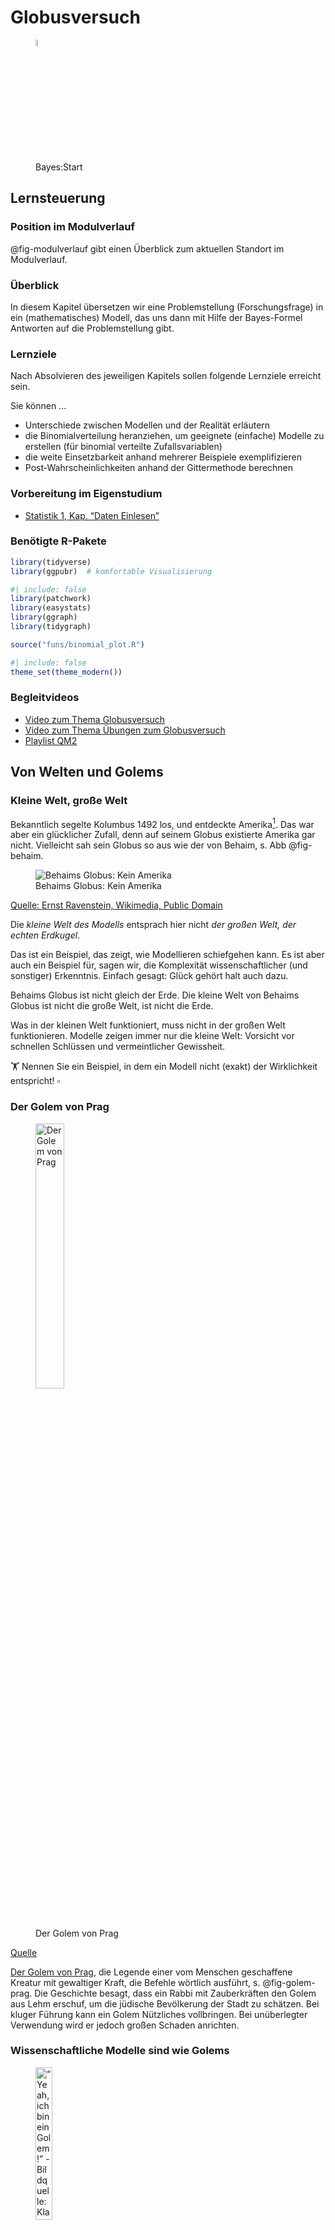 # Globusversuch





![Bayes:Start](img/Golem_hex.png){width=5%}




## Lernsteuerung

### Position im Modulverlauf

@fig-modulverlauf gibt einen Überblick zum aktuellen Standort im Modulverlauf.




### Überblick

In diesem Kapitel übersetzen wir eine Problemstellung (Forschungsfrage) in ein (mathematisches) Modell, das uns dann mit Hilfe der Bayes-Formel Antworten auf die Problemstellung gibt.


### Lernziele

Nach Absolvieren des jeweiligen Kapitels sollen folgende Lernziele erreicht sein.

Sie können ...


- Unterschiede zwischen Modellen und der Realität erläutern
- die Binomialverteilung heranziehen, um geeignete (einfache) Modelle zu erstellen (für binomial verteilte Zufallsvariablen)
- die weite Einsetzbarkeit anhand mehrerer Beispiele exemplifizieren
- Post-Wahrscheinlichkeiten anhand der Gittermethode berechnen


### Vorbereitung im Eigenstudium

- [Statistik 1, Kap. "Daten Einlesen"](https://statistik1.netlify.app/020-r)


### Benötigte R-Pakete


```r
library(tidyverse)
library(ggpubr)  # komfortable Visualisierung
```


```r
#| include: false
library(patchwork)
library(easystats)
library(ggraph)
library(tidygraph)

source("funs/binomial_plot.R")
```


```r
#| include: false
theme_set(theme_modern())
```


### Begleitvideos

- [Video zum Thema Globusversuch](https://youtu.be/fGlt9Ld4xzk)
- [Video zum Thema Übungen zum Globusversuch](https://youtu.be/YJEZiQvCBgs)
- [Playlist QM2](https://www.youtube.com/watch?v=QNMVi6IqQ90&list=PLRR4REmBgpIGgz2Oe2Z9FcoLYBDnaWatN)


## Von Welten und Golems

### Kleine Welt, große Welt

Bekanntlich segelte Kolumbus 1492 los, und entdeckte Amerika^[wenn auch nicht als Erster]. Das war aber ein glücklicher Zufall, denn auf seinem Globus existierte Amerika gar nicht. Vielleicht sah sein Globus so aus wie der von Behaim, s. Abb @fig-behaim.

![Behaims Globus: Kein Amerika](img/Behaim.jpg){#fig-behaim}

[Quelle: Ernst Ravenstein, Wikimedia, Public Domain](https://commons.wikimedia.org/wiki/File:RavensteinBehaim.jpg)

Die *kleine Welt des Modells* entsprach hier nicht *der großen Welt, der echten Erdkugel*.

Das ist ein Beispiel, das zeigt, wie Modellieren schiefgehen kann. Es ist aber auch ein Beispiel für, sagen wir, die Komplexität wissenschaftlicher (und sonstiger) Erkenntnis. Einfach gesagt: Glück gehört halt auch dazu.


::: callout-note
Behaims Globus ist nicht gleich der Erde. Die kleine Welt von Behaims Globus ist nicht die große Welt, ist nicht die Erde.
:::

Was in der kleinen Welt funktioniert, muss nicht in der großen Welt funktionieren. Modelle zeigen immer nur die kleine Welt: Vorsicht vor schnellen Schlüssen und vermeintlicher Gewissheit.


:::{exr-modellno}
🏋 Nennen Sie ein Beispiel, in dem ein Modell nicht (exakt) der Wirklichkeit entspricht! $\square$
:::







### Der Golem von Prag

![Der Golem von Prag](img/170px-Golem_and_Loew.jpg){#fig-golem-prag width="33%"}

[Quelle](https://de.wikipedia.org/wiki/Golem)

[Der Golem von Prag](http://www.prague.net/golem), die Legende einer vom Menschen geschaffene Kreatur mit gewaltiger Kraft, die Befehle wörtlich ausführt, s. @fig-golem-prag.
Die Geschichte besagt, dass ein Rabbi mit Zauberkräften den Golem aus Lehm erschuf, um die jüdische Bevölkerung der Stadt zu schätzen.
Bei kluger Führung kann ein Golem Nützliches vollbringen.
Bei unüberlegter Verwendung wird er jedoch großen Schaden anrichten.

### Wissenschaftliche Modelle sind wie Golems



!["Yeah, ich bin ein Golem!" - Bildquelle: Klara Schaumann](img/Golem_hex.png){width=25%}

:::: {.columns}

::: {.column width="50%"}
**Golem**

Eigenschaften des *Golems*:

-   Besteht aus Lehm
-   Belebt durch "Wahrheit"
-   Mächtig
-   dumm
-   Führt Befehle wörtlich aus
-   Missbrauch leicht möglich
-   Märchen
:::

::: {.column width="50%"}
**Modell**

Eigenschaften eines *Modells*:


-   Besteht aus ~~Lehm~~Silikon
-   Belebt durch Wahrheit (?)
-   Manchmal mächtig
-   simpler als die Realität
-   Führt Befehle wörtlich aus
-   Missbrauch leicht möglich
-   Nicht einmal falsch
:::

::::





::: callout-note
Wir bauen Golems.
:::

@fig-xy stellt ein Sinnbild von Modellen dar.


Vergleichen wir die kleine Welt unserer Modellen (@tbl-klein-gross), wie z.B. Behaims Globus, mit der Großen Welt, die Kolumbus und wir befahren.




| Kleine Welt                                                | Große Welt                                 |
|-----------------------------------------|-------------------------------|
| Die Welt, wie sie der Golem sieht                          | Die Welt, wie sie in Wirklichkeit ist      |
| ist das Modell, aber nicht (zwangsläufig) die Wirklichkeit | entspricht nicht (zwangsläufig) dem Modell |
| Verwenden wir beim Modellieren                             | Ist das, was wir modellieren               |

: Kleine Welt vs. große Welt {#tbl-klein-gross}






<!-- ![So denkt unser Bayes-Golem](img/bayesupdate2.png){#fig-bayes1} -->



::: exm-bayes-lernen
### Die Bayes-Formel und Lernen
🏋 Bayes-Inferenz ähnelt dem Lernen von Menschen. Geben Sie ein Beispiel von Lernen bei Menschen, das oben dargestelltem Prozess ähnelt!$\square$
:::

## Ein erster Versuch: Wir werfen den Globus





### Welcher Anteil der Erdoberfläche ist mit Wasser bedeckt?


:::{#exm-fofra1}
### Wasseranteil auf der Erdoberfläche
Unsere Forschungsfrage lautet, mit welchem Anteil die Erde wohl mit Wasser bedeckt ist (@fig-erde)? Um möglichst wenig schreiben zu müssen, schreiben wir für "angenommener Wasseranteil auf der Erdoberfläche" kurz $p$ (wie proportion, Anteil). $\square$
:::

![Die Erde. Schön! Und mit viel Wasser, ca. 70% der Erdoberfläche sind mit Wasser bedeckt.](img/earth.png){#fig-erde width="10%" fig-align="center"}

[Quelle](https://pngimg.com/image/25340) CC 4.0 BY-NC

Analog können wir uns vorstellen, 11 Wissenschaftlis haben jeweils eine andere Hypothese zum Wasseranteil, $\pi$, der Erde. Die erste Person hat die Hypothese $\pi_1 = 0$, die zweite Person geht von $\pi_2 = 0.1$ aus ... die 11. Person von $\pi_{11} = 1$.
 
Um die Forschungsfage zu beantworten, werfen Sie einen Globus-Ball in die Luft und fangen in wieder auf. 
Sie notieren dann, ob die Stelle unter Ihrem Zeigefinger Wasser zeigt (W) oder Land (L). Den Versuch wiederholen Sie, bis Sie den Globusball insgesamt 9 Mal geworfen haben.^[Warum gerade 9 Mal? Tja, dann hat das Handy geklingelt... Auch in wissenschaftlichen Versuchen ist (leider?) nicht immer alles genau geregelt.]

So sah *mein*^[*Ihr* Ergebnis kann anders aussehen, schließlich ist es ja Zufall.] Ergebnis aus:

$$W \quad L \quad W \quad W \quad W \quad L \quad W \quad L \quad W$$


Also $W=6$ und $L=3$.

:::{#exr-globe1}
🏋️️ Besorgen Sie sich einen Globus (zur Not eine Münze) und stellen Sie den Versuch nach!$\square$
:::

### Wie entstanden die Daten?

Der physikalische Prozess, der zur Entstehung der Daten führt, nennt man den  *datengenierenden Prozess*.

In diesem Fall kann man ihn so beschreiben:

1.  Der wahre Anteil von Wasser, $W$, der Erdoberfläche ist $\pi$ (und $1-\pi$ ist der Anteil Land, $L$).
2.  Ein Wurf des Globusballs hat die Wahrscheinlichkeit $\pi$, eine $W$-Beobachtung zu erzeugen.
3.  Die Würfe des Globusballs sind unabhängig voneinander.
4.  Wir haben kein Vorwissen über $\pi$; jeder Wert ist uns gleich wahrscheinlich.


:::{#exr-annahmen1}
🏋 Welche Annahmen würden Sie ändern? 
Welche könnte man wegnehmen? Welche hinzufügen? 
Was wären die Konsequenzen?$\square$
:::






### Ein paar Fachbegriffe


:::{#def-priori}
### Priori-Verteilung
Für jede Hypothese haben wir ein Vorab-Wissen, das die jeweilige Plausibilität der Hypothese angibt: *Priori-Verteilung*.$\square$
:::

:::{#def-L}
### Likelihood
Für jede Hypothese (d.h. jeden *Parameterwert* $\pi$) möchten wir wissen, wie wahrscheinlich die Daten sind (unter der Annahme, dass die Hypothese richtig ist). Kurz: Wir suchen die *Likelihood*. 
Anders gesagt: Die Likelihood sagt uns, wie gut die Daten zu einer bestimmten Hypothese passen.$\square$
:::

:::{#def-post1}
### Posteriori-Verteilung
Dann gewichten wir den Likelihood mit dem Vorabwissen, so dass wir die *Posteriori-Verteilung*^[ Anstatt von *Priori* liest man auch *Prior*; anstatt *Posteriori* auch *Posterior*] bekommen.$\square$
:::


### Bayes-Updates


Der Golem denkt eigentlich ganz vernünftig:
Zuerst hat er ein Vorwissen zum Wasseranteil, die dazugehörige Wahrscheinlichkeitsverteilung nennt man *Priori-Verteilung*.
In unserem Beispiel ist das Vorwissen recht bescheiden: Jeder Wasseranteil ist ihm gleich plausibel.
Als nächstes beschaut sich der Golem die Daten und überlegt,
wie wahrscheinlich die Daten sind, wenn man von einer bestimmten Hypothese ausgeht, z.B. dass der Wasseranteil 10% beträgt.
Die zugehörige Wahrscheinlichkeit der Daten unter Annahme einer Hypothese nennt man die^[oder den?] *Likelihood.*
Als letztes bildet sich der Golem eine abschließende Meinung zur Wahrscheinlichkeit jeder Hypothese. Diese Wahrscheinlichkeitsverteilung nennt man *Posteriori-Verteilung*.
Sie berechnet als Gewichtung des Vorwissen mit den neuen Daten.
Anders gesagt: Das Vorwissen wird anhand der Erkenntnisse (der Daten) aktualisiert oder "geupdatet", s. @fig-bayes-update.


<!-- ![Updating mit Bayes](img/bayesupdate.png){#fig-bayes-update} -->


```mermaid
%%| fig-cap: Updating mit Bayes
%%| label: fig-bayes-update
graph LR
A[Priori-Vert.]-->B[Likelihood]-->C[Post-Vert.]-->A
```



:::{#exr-l1}
### Wie gut passen die Daten zur Hypothese, dass die Erde komplett trocken ist?

Wir haben in unseren Versuch $W=6$ und $L=3$ erzielt. Diese Daten passen *überhaupt nicht* zur Hypothese, dass die Erdoberfläche komplett trocken ist.
Die *Likelihood*, $L$ für $\pi=0$ ist also Null.
Analog ist die Likelihood für $\pi=1$ auch Null.$\square$
:::



### Wie wahrscheinlich ist ein Wasseranteil von 90%?

Wie wahrscheinlich ist es, einen bestimmten Wasseranteil, z.B. 6 Treffer (bei 9 Würfen) zu erhalten, wenn man eine bestimmte Hypothese (einen bestimmten Wasseranteil, z.B. 90%) annimmt?
Diese Wahrscheinlichkeit nennt man die *Likelihood*, $L$ oder  $L$.

<!-- Geht man von einer Binomialverteilng aus, ist die Likelihood einfach zu berechnen. -->

Wenn wir eine Binomialverteilung annehmen, dann gehen wir davon aus,  dass die Daten unabhängig voneinander entstehen und sich der Parameterwert nicht zwischenzeitlich ändert^[Die sog. "iid-Annahme", *i*ndependently and *i*dentically distributed: Jeder Wurf der Globusballes ist eine Realisation der gleichen Zufallsvariablen. Jeder Wurf ist unabhängig von allen anderen: Das Ergebnis eines Wurfes hat keinen (stochastischen) Einfluss auf ein Ergebnis anderer Würfe. Die Wahrscheinlichkeitsverteilung ist bei jedem Wurf identisch.].
Der Wasseranteil der Erde bleibt während des Versuchs gleich (durchaus plausibel).

Lassen Sie uns im Folgenden die Wahrscheinlichkeit ($Pr$), $W$ mal Wasser und $L$ mal Land zu beobachten, wenn die Wahrscheinlichkeit für Wasser $\pi$ beträgt, so bezeichnen: $(Pr(W,L | \pi))$.
Diese Wahrscheinlichkeit, $(Pr(W,L | \pi))$, kann man mit der *Binomialverteilung* berechnen.

Möchte man die Wahrscheinlichkeit ansprechen für das Ereignis "5 mal Wasser und 2 mal Land, wenn wir von einem Wasseranteil von 70% ausgehen", so würden wir kurz schreiben: $Pr(W=5, L=2 | \pi=.7)$.
Oder noch kürzer:  $Pr(W=5 | \pi=.7)$, denn bei 7 Würfen, von denen 5 $W$ gezeigt haben, ist die Anzahl von $L$ festgelegt. 

Die Binomialverteilung zeigt die Verteilung der Häufigkeit (Wahrscheinlichkeit) der Ereignisse (z.B. 2 Mal Kopf) beim wiederholten Münzwurf (und allen vergleichbaren Zufallsexperimenten): "Münzwurfverteilung", s. Kap. @sec-bin-distrib.


### Binomialverteilung mit R


Praktischerweise ist die Binomialverteilung in R eingebaut, wie wir gleich sehen werden.

Was ist der Anteil der gültigen Pfade in einem Baumdiagramm (Wahrscheinlichkeit), um 2 mal $W$ bei $N=W+L=3$ Würfen zu bekommen, wenn wir von $\pi=1/2$ ausgehen?^[Allgemeiner spricht man auch von 2 Treffern bei 3 Würfen (d.h. 1 "Nicht-Treffer", den wir als "Niete" bezeichnen). Treffer werden oft mit `1`  und Nieten mit `0` bezeichnet].


```r
dbinom(x = 2, size = 3, prob = 1/2)
```


Von den 8 Endkonten bzw. Pfaden sind 3 günstig. 
Demnach ist die Wahrscheinlichkeit des gesuchten Ereignis (2 Treffer bei 3 Würfen, binomialverteilt) gleich 3 von 8 (alle Pfade sind gleich wahrscheinlich);
3/8 sind 0.375.






```mermaid
%%| echo: false
%%| label: fig-binom1a
%%| fig-cap: Wir werfen den Globus (oder eine Münze) 3 Mal
flowchart TD
  A[A - Start] -. 1/2 .-> B[B - 0]
  A -. 1/2 .-> C[C - 1]
  B -. 1/2 .-> D[D - 0]
  B -. 1/2 .-> E[E - 1]
  C -. 1/2 .-> F[F - 0]
  C -. 1/2 .-> G[G - 1]
  D -. 1/2 .-> H[H - 0]
  D -. 1/2 .-> J[I - 1]
  E -. 1/2 .-> K[K - 0]
  E -. 1/2 .-> L[L - 1]
  F -. 1/2 .-> M[M - 0]
  F -. 1/2 .-> N[N - 1]
  G -. 1/2 .-> O[O - 0]
  G -. 1/2 .-> P[P - 1]
```


Abb. @fig-binom1a stellt einen einfachen Baum für 3 Globuswürfe mit je zwei möglichen Ereignissen (W vs. L) dar.
In der ersten (obersten) Zeile (Knoten A; "Start") ist Ausgangspunkt dargestellt: Der Globus ruht wurfbereit in unserer Hand.
Jetzt Achtung: Sie werfen den Globusball hoch.
Die Pfeile zeigen zu den (zwei) mögliche Ergebnissen.
Die zweite Zeile (Knoten B und C) stellt die beiden Ergebnisse des Wurfes dar. 
Die Ergebnisse sind hier mit `0` und `1` bezeichnet (das eine eine einfache und weiteinsetzbare Notation).
Die dritte Zeile (Knoten D bis G) stellt die Ergebnisse des des zweiten Wurfes dar.
Die vierte Zeile (Knoten H bis P)  stellt die Ergebnisse des des dritten Wurfes dar.


Für mehr Würfe würde das Diagramm irgendwann unübersichtlich werden.



Was ist der Anteil der gültigen Pfade in einem Baumdiagramm (Wahrscheinlichkeit), um 6 mal $W$ bei $N=W+L=9$ Würfen zu bekommen, wenn wir von $p=1/2$ ausgehen?

```r
dbinom(x = 6, size = 9, prob = 1/2)
```




@fig-bin-klein zeigt die Binomialverteilung $X \sim Bin(9, 1/2)$.


```r
#| echo: false
#| label: fig-bin-klein
#| fig-cap: "Ein Beispiel für eine Binomialverteilung mit Parametern N=9 und p=1/2."

binomial_plot(n = 9, p = 1/2)
```



Abb @fig-binom2 ist ein vergeblicher Versuch, so einen großen Baum ($n=9$) darzustellen.

:::callout-note
Visualisierungen wie Baumdiagramme sind eine praktische Hilfe zum Verständnis,
kommen aber bei größeren Daten schnell an ihre Grenze.
:::


```r
#| echo: false
#| label: fig-binom2
#| fig-cap: Wir werfen den Globus (oder eine Münze) 9 Mal, es resultieren 512 Endknoten. Nicht gerade übersichtlich.
my_tree <- tidygraph::create_tree(1023, 2, mode = "out")

my_tree %>%
  mutate(lab = 1:1023) %>% 
  ggraph(circular = TRUE) +
  geom_edge_link() +
  geom_node_label(mapping = aes(label = lab), size = 1) +
  coord_flip() +
  scale_y_reverse() +
  theme_void()

```


Jetzt folgen einige Beispiele.


::: {#exm-globus2}

## Globus mit 9 Treffern bei 9 Würfen

Was ist die Wahrscheinlichkeit für $W=9$ bei $N=9$ und $p=1/2$?

```r
dbinom(x = 9, size = 9, prob = 1/2)
```

Das ist 1 günstiger Pfad von 512 Pfaden.

:::



`dbinom` gibt uns die Wahrscheinlichkeit von `x` Treffern, bei `size` Versuchen zurück, wobei eine Binomialverteilung angenommen wird mit Trefferwahrscheinlichkeit `prob`.



### Unser Modell ist geboren

Wir fassen das Globusmodell so zusammen, s. @eq-globus1.

$$W \sim \text{Bin}(N,\pi)$${#eq-globus1}

Lies: "W ist *bin*omial verteilt mit den Parametern $N$ und $\pi$". $N$ gibt die Anzahl der Globuswürfe an: $N=W+L$.

Unser Vorab-Wissen zu $p$ sei, dass uns alle Werte gleich plausibel erscheinen ("uniform"):

$$\pi \sim \text{Unif}(0,1).$$

Lies: "$\pi$ ist gleich (uniform) verteilt mit der Untergrenze 0 und der Obergrenze 1".

Man könnte auch sagen: Wir haben praktisch kein Vorwissen, wir sind erstmal (aprior) indifferent,
jeder Parameterwert erscheint uns erstmal gleich wahrscheinlich.









```r
#| echo: false
#| fig-cap: Gleichverteilung mit Parametern min=0 und max=1
#| label: fig-unif
#| eval: false


uniform_Plot <- function(a, b){
  xvals <- data.frame(x = c(a, b)) #Range for x-values
  
  ggplot(data.frame(x = xvals), 
         aes(x = x)) + xlim(c(a, b)) + ylim(0, 1/(b - a)) +
    stat_function(fun = dunif, args = list(min = a, max = b), 
                  geom = "area", 
                  fill = "green", alpha = 0.35) + 
    stat_function(fun = dunif, args = list(min = a, max = b)) +
    labs(x = "X", y = "Dichte")  +
    geom_vline(xintercept = a, linetype = "dashed", colour = "red") +
    geom_vline(xintercept = b, linetype = "dashed", colour = "red") 
  
}
uniform_Plot(0, 1)
```



## Das Globus-Modell als Bayes' Theorem

### Von gemeinsamer zur bedingen Wahrscheinlichkeit

Erinnerung wir uns (@exm-kalt-regen): Die Wahrscheinlichkeit für *Regen* und *kalt* ist gleich der Wahrscheinlichkeit von *Regen*, *gegeben kalt* mal der Wahrscheinlichkeit von *kalt*; das ist die Kettenregel (@def-kettenregel).

Entsprechend gilt: 

Die gemeinsame Wahrscheinlichkeit für die beiden Ereignisse $W$ (z.B. 6 Mal Wasser zu erhalten bei 9 Versuchen) und $A$ (z.B. dass der Wasseranteil der Erdoberfläche 70% beträgt) lässt sich ebenso mit der Kettenregel der Wahrscheinlichkeitsrechnung bestimmen:


<!-- Die Wahrscheinlichkeit von einer bestimmten Zahl an $W$ mit einer bestimmten Wasser-Wahrscheinlichkeit $p$ ist das Produkt von $Pr(W|p)$ und der Wahrscheinlichkeit $Pr(p)$: -->

$$Pr(W,A) = Pr(W|A) \cdot Pr(A)$$

Laut der Kettenregel ist "Drehen" erlaubt:

$$Pr(A,W) = Pr(A|W) \cdot Pr(W)$$



Wir setzen die letzten beiden Gleichungen gleich:

$$Pr(W|p) \cdot Pr(A) = Pr(A|W) \cdot (W)$$

Und dann lösen wir auf nach der Posteriori-Wahrscheinlichkeit^[kürzen wir mit Post-Wahrscheinlichkeit or $Pr(Post)$ ab], $Pr(A|W)$,
voilà! 
Wir haben Bayes' Theorem genutzt, um die gesuchte Größe, $Pr(A|W)$, zu bestimmen, s. @eq-globusbayes.

$$Pr(A|W) = \frac{Pr(W|A) \times Pr(A)}{Pr(W)}$${#globus-bayes}

$Pr(W)$ nennt die *Evidenz*. 
Die Evidenz berechnet sich als Mittelwert der Likelihoods über alle Werte von $W$, vgl. @def-totwskt:

$Pr(W) = Pr(W|A) \times Pr(A) + Pr(\neg W| \neg A) \times Pr(\neg A)$


Die Aufgabe der Evidenz ist nur dafür zu sorgen, dass der Bruch insgesamt nur Werte zwischen 0 und 1 annehmen kann.

### Bayes' Theorem als Formel

Gesucht ist die Wahrscheinlichkeit einer Hypothese gegeben einer bestimmten Datenlage, $Pr(H|D)$:

$$Pr(H|D) = \frac{Pr(D|H) Pr(H)}{Pr(D)} = \frac{\text{Likelihood}  \cdot \text{Priori}}{\text{Evidenz}}$$

Schauen wir uns die Bestandteile von Bayes' Theorem noch etwas näher an:

-   Posteriori-Wahrscheinlichkeit: $Pr_{Post} := Pr(H|D)$

-   Likelihood: $L := Pr(D|H)$

-   Priori-Wahrscheinlichkeit: $Pr_{Priori} := Pr(H)$

-   Evidenz: $E := Pr(D)$


Bayes' Theorem gibt die $Pr_{Post}$ an, wenn man die Gleichung mit der $Pr_{Priori}$ und dem $L$ füttert.

Bayes' Theorem wird verwendet, um die $Pr_{Post}$ zu quantifizieren.

Die $Pr_{Post}$ ist proportional zu $L \times Pr_{Priori}$.

### Posteriori als Produkt von Priori und Likelihood

Die unstandardisierte Post-Wahrscheinlichkeit $Pr_{\text{unPost}}$ ist einfach das Produkt von Likelihood und Priori, s. @eq-unpost.

$$Pr_{\text{unPost}} = L \times \text{Priori}$${#eq-unpost}

Das Standardisieren dient wie gesagt nur dazu, einen Wert zwischen 0 und 1 zu erhalten. 
Dies erreichen wir, indem wir durch die Summe aller Post-Wahrscheinlichkeiten dividieren.
Die Summe der Post-Wahrscheinlichkeiten bezeichnet man (auch) als Evidenz, vgl. Gleichung @eq-post.


$$\text{Posteriori} = \frac{\text{Likelihood} \times \text{Priori}}{\text{Evidenz}}$${#eq-post}



Abb. @fig-post3 visualisiert, dass die Post-Verteilung eine Gewichtung von Priori und Likelihood ist.
Mathematisch gesprochen beruht diese Gewichtung auf einer einfachen Multiplikationen der beiden genannten Terme.



![Prior mal Likelihood = Post](img/img241.png){#fig-post3}







### Wissen updaten: Wir füttern Daten in das Modell

Golems können lernen?! @fig-lernen-golem zeigt die Post-Verteilung, nach $n=1, 2, ...,n=9$ Datenpunkten, d.h. Würfen mit dem Globusball.
Man sieht: Am Anfang, apriori, also bevor die Daten haben, vor dem ersten Wurf also, ist jeder Parameterwert gleich wahrscheinlich für den Golem (das Modell).
Je nach Ergebnis des Wurfes verändert sich die Wahrscheinlichkeit der Parameterwerte,
kurz gesagt, die Post-Verteilung verändert sich in Abhängigkeit von den Daten.


![Unser Golem lernt](img/img221.png){#fig-lernen-golem}


Insofern kann man sagen: Unser Golem (das Modell) lernt. Ob das Modell nützlich ist (präzise Vorhersagen liefert), steht auf einem anderen Blatt.



## Bayes berechnen mit mit dem Bayes-Gitter

Wir erstellen uns eine kleine Tabelle, die man "Bayes-Gitter" nennen könnte.
Dazu gehen wir so vor:

### Idee

1.  Teile den Wertebereich des Parameter in ein "Gitter" auf, z.B. $0.1, 0.2, ..., 0.9, 1$.
2.  Wähle den Priori-Wert des Parameters für jeden Gitterwert, z.B. 1/10 bei einer Gleichverteilung von 0 bis 1.
3.  Berechne den Likelihood für jeden Parameterwert.
4.  Berechne den unstandardisierten Posteriori-Wert für jeden Parameterwert (Produkt von Priori und Likelihood).
5.  Standardisiere den Posteriori-Wert durch teilen anhand der Summe alle unstand. Posteriori-Werte.


Für jeden Parameterwert berechnen wir eine (Post-)Wahrscheinlichkeit.^[Ein Parameterwert ist eine mögliche Ausprägung des Parameters.]
Häufig entspricht eine Hypothese einem Parameterwert, 
etwa wenn man sagt: "Ich glaube, die Münze ist fair", was auf einem Parameterwert von 50% herausläuft.
Dazu geben wir an, für wie wahrscheinlich wie apriori^[synonym: priori] - also bevor wir irgendwelche Daten erheben - jeden einzelnen Gitterwert halten.
Wir machen es uns hier einfach und halten jeden Gitterwert für gleich wahrscheinlich. 
Tatsächlich ist der konkrete Wert hier egal, entscheidend ist das Verhältnis der Apriori-Werte zueinander: 
Geben wir einigen Gitterwerten den Wert 2, aber anderen den Wert 1, 
so halten wir Erstere für (apriori) doppelt so plausibel wie Letztere.
Der Likelihood wird in diesem Fall mit der Binomialverteilung berechnet. Der Likelihood gibt an, 
wie wahrscheinlich ein Gitterwert ist gegeben einem bestimmten apriori gewählten Parameterwert.
Die "End-Wahrscheinlichkeit", die unstandardisierte Post-Wahrscheinlichkeit, die "hinten rauskommt" ist das Produkt von Priori-Wert und Likelihood.
Anschaulich gesprochen: Die Priori-Werte werden mit den Likelihoodwerten gewichtet^[synonym: Die Likelihoodwerte werden mit den Apriori-Werten gewichtet.].
Da wir letztlich eine Wahrscheinlichkeitverteilung bekommen möchten, teilen wir jeden Posteriori-Wert durch die Summe aller Posteriori-Werte. 
Dadurch ist gerantiert, dass sich die Posteriori-Werte zu eins aufaddieren. 
Damit haben wir dann die Ansprüche an eine Wahrscheinlichkeitsverteilung erfüllt (vgl. @seq-kolmogorov).


### Bayes-Gitter in R berechnen

Legen wir uns eine Tabelle mit Gitterwerten an, um deren Posteriori-Wahrscheinlichkeit zu berechnen.

Ein paar Vorarbeiten. 
Zuerst wählen wir unsere Parameterwerte; sagen wir 0, 0.1, 0.2, ... , 1:

```r
p_Gitter <- seq(from = 0, to = 1, by = 0.1)
p_Gitter
```


Dann berechnen wir schon mal die Wahrscheinlichkeit der Daten (6 W bei 9 Würfen) gegeben jeweils eines Gitterwerts:

```r
Likelihood <- dbinom(6, size = 9, prob = p_Gitter)
Likelihood
```

Dann packen wir das alles in eine Tabelle, s. @tbl-globus.

```r
d <-
  tibble(
    # definiere die Hypothesen (das "Gitter"): 
    p_Gitter = p_Gitter,
    # bestimme den Priori-Wert:       
    Priori  = .1) %>%  
    mutate(
      # berechne Likelihood für jeden Gitterwert:
      Likelihood = Likelihood,
      # berechne unstand. Posteriori-Werte:
      unstd_Post = Likelihood * Priori,
      # berechne Evidenz, d.i. die Summe aller unstand. Post-Werte:
      Evidenz = sum(unstd_Post),
      # berechne stand. Posteriori-Werte (summiert zu 1):
      Post = unstd_Post / Evidenz)  
```

Das "Bayes-Gitter" (@tbl-globus) zeigt, wie sich die Post-Verteilung berechnet.

```r
#| label: tbl-globus
#| tbl-cap: "Die Bayes-Box für den Globusversuch"
#| echo: false
d %>% 
  mutate(id = 1:11) %>% 
  relocate(id, .before = 1) %>% 
  knitr::kable(digits = 2)
```


Für jede Hypothese (Spalte `id`) berechnen wir die unstandardisierte Posteriori-Wahrscheinlichkeit als Produkt von Priori und Likelihood:

$\text{Post}_{\text{unstand}} = \text{Priori} \cdot \text{Likelihood}$

Um zur standardisierten Posteriori-Wahrscheinlichkeit zu gelangten,
teilen wir in jeder Zeile der Gitterbox (also für jede Hypothese) die unstandardisierte Post-Wahrscheinlichkeit durch die Summe der unstandardisierten Post-Wahrscheinlichkeiten.


:::callout-note
Wenn der Priori-Wert für jeden Gitterwert gleich ist, dann ist der Likelihood gleich der unstandardisierten Post-Wahrscheinlichkeit.$\square$
:::


:::{exr-priori-change}
🏋️ Was wohl mit *Post* passiert, wenn wir *Priori* ändern?$\square$
:::

@fig-post1 zeigt eine Visualisierung der Post-Verteilung mit Hilfe der Funktion `ggline()` aus dem Paket `ggpubr`.

:::: {.columns}

::: {.column width="50%"}

```r
#| eval: false
library(ggpubr)

ggline(d,
       x = "p_Gitter",
       y = "Post")
```
:::

::: {.column width="50%"}

```r
#| echo: false
#| label: p-post1
#| fig-cap: Die Post-Verteilung visualisiert
library(ggpubr)

ggline(d,
       x = "p_Gitter",
       y = "Post")
```
:::

::::




### Was sagt die Post?

Die Posteriori-Verteilung (Kurz: "Post-Verteilung"), $Pr_{Post}$, zeigt, wie plausibel wir jeden Wert von $p$ halten, jetzt, nachdem wir die Daten des Versuchs kennen.


@fig-gitter zeigt die Post-Wahrscheinlichkeit für 5, 10 und 20 Parameterwerte. Das mittlere Teilbild (10 Gitterwerte) entspricht unserer Tabelle oben.


![Je mehr Parameterwerte, desto genauer wird die Verteilung wiedergegeben.](img/img242.png){#fig-gitter}


:::callout-note
Unter sonst gleichen Umständen gilt:

- Mehr Gitterwerte glätten die Annäherung.
- Je größer die Stichprobe ($N$), desto zuverlässiger wird unsere Berechnung.
:::

::: callout-important
Die Post-Verteilung ist sowas wie das Ziel all Ihrer Träume (falls Sie es noch nicht gewusst haben):
Aus der Post-Verteilung können Sie ablesen,
wie wahrscheinlich Ihre Hypothese (Ihr Lieblings-Parameterwert) ist. Und noch einiges mehr, aber das ist Thema des nächsten Kapitels.
:::




## Abschluss

### Zusammenfassung

-   In unserem Modell haben wir Annahmen zu $Pr_{Priori}$ und $L$ getroffen.

-   Auf dieser Basis hat der Golem sein Wissen geupdated zu $Pr_{Post}$.

-   Mit der Gitter-Methode haben wir viele Hypothesen (Parameterwerte) untersucht und jeweils die $Pr_{Post}$ berechnet.

-   Unser Modell bildet die kleine Welt ab; ob es in der großen Welt nützlich ist, steht auf einem anderen Blatt.

🏋️ Wenn Sie auf einen Prozentwert für $W$ tippen müssten, welchen würden Sie nehmen, laut dem Modell (und gegeben der Daten)?


### Der Globusversuch als Modell für zweiwertige Zufallsversuche

Der Globusversuch ist kein prototypisches Beispiel für Statistik in der Praxis, zumindest nicht auf dem ersten Blick. 
Er hat aber aber den Vorteil, dass es ein einfaches, gut greifbares Beispiel ist, und damit zum Lernen gut geeignet ist.
Bei näherer Betrachtung ist der Globusversuch prototypisch für ganz viele Fragestellungen:

- Von einem neuen Produkt von von $n$ Exemplaren $k$ verkauft. Auf welchen Wert $p$ kann die Akzeptanzrate dieses Produkts geschätzt werden?
- Ein Chat-Bot hat von $n$ Fragen $k$ richtig beantwortet. Wie hoch kann die Verständnisrate $p$ dieses Programms geschätzt werden?
- Eine neue Krebstherapie hat von $n$ "austherapierten" Patientis $k$ geheilt. Auf wie hoch kann die Erfolgsrate dieser Therapie geschätzt werden?



Kurz: Der Globusversuch ist ein Muster für zweiwertige Zufallsversuche. Und solche sind häufig im Leben, im Business und in der Wissenschaft.



### Halbzeit-Quiz

Testen Sie Ihr Wissen mit [diesem Halbzeit-Quiz](https://datenwerk.netlify.app/#category=quiz1-qm2-ws23). Viel Erfolg! 🍀🍀🍀



### Vertiefung


Das ["Bayes-Paradox-Video" von 3b1b](https://youtu.be/lG4VkPoG3ko) präsentiert eine gut verständliche Darstellung des Bayes-Theorem aus einer zwar nicht gleichen, 
aber ähnlichen Darstellung wie in diesem Kapitel.


@mcelreath_statistical_2020, Kap. 2, stellt das Globusmodell mit mehr Erläuterung und etwas mehr theoretischem Hintergrund vor.







## Aufgaben

Alle Aufgaben mit dem Tag [rethink-chap2](https://datenwerk.netlify.app/#category=rethink-chap2).

1. [Lose-Nieten-Binomial-Grid](https://datenwerk.netlify.app/posts/lose-nieten-binomial-grid/lose-nieten-binomial-grid)
2. [Rethink2E4](https://datenwerk.netlify.app/posts/Rethink2e4/Rethink2e4)
2. [Rethink2m1](https://datenwerk.netlify.app/posts/Rethink2m1/Rethink2m1)
2. [Rethink2m2](https://datenwerk.netlify.app/posts/Rethink2m2/Rethink2m2)
2. [Rethink2m3](https://datenwerk.netlify.app/posts/Rethink2m3/Rethink2m3)
2. [Rethink2m4](https://datenwerk.netlify.app/posts/Rethink2m4/Rethink2m4)
2. [Rethink2m5](https://datenwerk.netlify.app/posts/Rethink2m5/Rethink2m5)
2. [Rethink2m6](https://datenwerk.netlify.app/posts/Rethink2m6/Rethink2m6)
2. [Rethink2m7](https://datenwerk.netlify.app/posts/Rethink2m7/Rethink2m7)
2. [kekse01](https://datenwerk.netlify.app/posts/kekse01/kekse01.html)
2. [kekse02](https://datenwerk.netlify.app/posts/kekse02/kekse02.html)
2. [euro-bayes](https://datenwerk.netlify.app/posts/euro-bayes/euro-bayes.html)
2. [bayes2](https://datenwerk.netlify.app/posts/bayes2/bayes2)










## ---



![](img/outro-05.jpg){width=100%}


